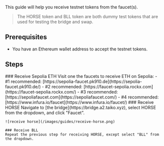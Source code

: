 
This guide will help you receive testnet tokens from the faucet(s).

> The HORSE token and BLL token are both dummy test tokens that are used for testing the bridge and swap.

## Prerequisites

- You have an Ethereum wallet address to accept the testnet tokens.

## Steps

<Steps>
    ### Receive Sepolia ETH
    Visit one the faucets to receive ETH on Sepolia:
      - #1 recommended: [https://sepolia-faucet.pk910.de](https://sepolia-faucet.pk910.de/)
      - #2 recommended: [https://faucet-sepolia.rockx.com](https://faucet-sepolia.rockx.com/)
      - #3 recommended: [https://sepoliafaucet.com](https://sepoliafaucet.com/)
      - #4 recommended: [https://www.infura.io/faucet](https://www.infura.io/faucet/) 
    ### Receive HORSE
    Navigate to [the bridge](https://bridge.a2.taiko.xyz), select HORSE from the dropdown, and click "Faucet".

    ![receive horse](/images/guides/receive-horse.png)

    ### Receive BLL
    Repeat the previous step for receiving HORSE, except select "BLL" from the dropdown.
</Steps>

